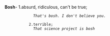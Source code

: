 '''Bosh'''- 1.absurd, ridiculous, can't be true; 
              ''That's bosh. I don't believe you.'' 
              
            2.terrible;
              ''That science project is bosh''